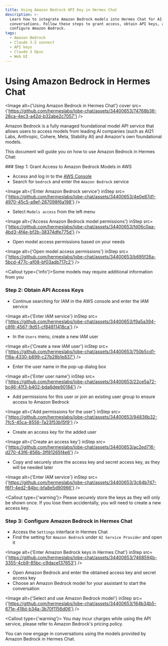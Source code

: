 ```yaml
---
title: Using Amazon Bedrock API Key in Hermes Chat
description: >-
  Learn how to integrate Amazon Bedrock models into Hermes Chat for AI-powered
  conversations. Follow these steps to grant access, obtain API keys, and
  configure Amazon Bedrock.
tags:
  - Amazon Bedrock
  - Claude 3.5 sonnect
  - API keys
  - Claude 3 Opus
  - Web UI
---
```


# Using Amazon Bedrock in Hermes Chat

<Image alt={'Using Amazon Bedrock in Hermes Chat'} cover src={'https://github.com/hermeslabs/lobe-chat/assets/34400653/74768b36-28ca-4ec3-a42d-b32abe2c7057'} />

Amazon Bedrock is a fully managed foundational model API service that allows users to access models from leading AI companies (such as AI21 Labs, Anthropic, Cohere, Meta, Stability AI) and Amazon's own foundational models.

This document will guide you on how to use Amazon Bedrock in Hermes Chat:

<Steps>
  ### Step 1: Grant Access to Amazon Bedrock Models in AWS

  - Access and log in to the [AWS Console](https://console.aws.amazon.com/)
  - Search for `bedrock` and enter the `Amazon Bedrock` service

  <Image alt={'Enter Amazon Bedrock service'} inStep src={'https://github.com/hermeslabs/lobe-chat/assets/34400653/4e0e87d1-4970-45c5-a9ef-287098f6a198'} />

  - Select `Models access` from the left menu

  <Image alt={'Access Amazon Bedrock model permissions'} inStep src={'https://github.com/hermeslabs/lobe-chat/assets/34400653/fd06c0aa-4bd3-4f4e-bf2b-38374dfe775d'} />

  - Open model access permissions based on your needs

  <Image alt={'Open model access permissions'} inStep src={'https://github.com/hermeslabs/lobe-chat/assets/34400653/b695f26a-5bcd-477c-af08-bf03adb717c2'} />

  <Callout type={'info'}>Some models may require additional information from you</Callout>

  ### Step 2: Obtain API Access Keys

  - Continue searching for IAM in the AWS console and enter the IAM service

  <Image alt={'Enter IAM service'} inStep src={'https://github.com/hermeslabs/lobe-chat/assets/34400653/f9a5a394-c8f8-4567-9d51-cf84811418ca'} />

  - In the `Users` menu, create a new IAM user

  <Image alt={'Create a new IAM user'} inStep src={'https://github.com/hermeslabs/lobe-chat/assets/34400653/750b5cd1-f16a-4330-b899-c27b28b1e837'} />

  - Enter the user name in the pop-up dialog box

  <Image alt={'Enter user name'} inStep src={'https://github.com/hermeslabs/lobe-chat/assets/34400653/22ce5a72-bc46-41f3-b402-bda6dee90184'} />

  - Add permissions for this user or join an existing user group to ensure access to Amazon Bedrock

  <Image alt={'Add permissions for the user'} inStep src={'https://github.com/hermeslabs/lobe-chat/assets/34400653/94836b32-7fc5-45ca-8556-7a23f53b15f9'} />

  - Create an access key for the added user

  <Image alt={'Create an access key'} inStep src={'https://github.com/hermeslabs/lobe-chat/assets/34400653/ac2ed716-d270-43f6-856b-3ff81265f4e6'} />

  - Copy and securely store the access key and secret access key, as they will be needed later

  <Image alt={'Enter IAM service'} inStep src={'https://github.com/hermeslabs/lobe-chat/assets/34400653/3c64b747-f6f1-4ed2-84bc-bfa8e5d90966'} />

  <Callout type={'warning'}>
    Please securely store the keys as they will only be shown once. If you lose them accidentally, you
    will need to create a new access key.
  </Callout>

  ### Step 3: Configure Amazon Bedrock in Hermes Chat

  - Access the `Settings` interface in Hermes Chat
  - Find the setting for `Amazon Bedrock` under `AI Service Provider` and open it

  <Image alt={'Enter Amazon Bedrock keys in Hermes Chat'} inStep src={'https://github.com/hermeslabs/lobe-chat/assets/34400653/7468594b-3355-4cb9-85bc-c9dace137653'} />

  - Open Amazon Bedrock and enter the obtained access key and secret access key
  - Choose an Amazon Bedrock model for your assistant to start the conversation

  <Image alt={'Select and use Amazon Bedrock model'} inStep src={'https://github.com/hermeslabs/lobe-chat/assets/34400653/164b34b5-671e-418d-b34a-3b70f1156d06'} />

  <Callout type={'warning'}>
    You may incur charges while using the API service, please refer to Amazon Bedrock's pricing
    policy.
  </Callout>
</Steps>

You can now engage in conversations using the models provided by Amazon Bedrock in Hermes Chat.
